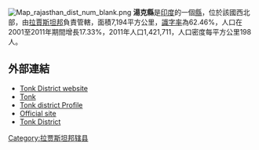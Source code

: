 [[Image:Map_rajasthan_dist_num_blank.png|thumb]]
'''湯克縣'''是[[印度|印度]]的一個[[縣|縣]]，位於該國西北部，由[[拉賈斯坦邦|拉賈斯坦邦]]負責管轄，面積7,194平方公里，[[識字率|識字率]]為62.46%，人口在2001至2011年期間增長17.33%，2011年人口1,421,711，人口密度每平方公里198人。

==外部連結==
* [https://web.archive.org/web/20150216121409/http://www.tonk.nic.in/ Tonk District website]
* [https://web.archive.org/web/20091123210219/http://rajasthanonline.in/Profile/districts/Tonk.asp Tonk]
* [https://web.archive.org/web/20090929151213/http://rajasthan.gov.in/rajgovt/Districtprofile/tonk.html Tonk district Profile]
* [https://web.archive.org/web/20090410052537/http://www.tonk.nic.in/ Official site]
* [http://www.india9.com/i9show/Tonk-District-15844.htm Tonk District] {{Wayback|url=http://www.india9.com/i9show/Tonk-District-15844.htm |date=20120925004932 }}

{{coord|26|09|48|N|75|47|13|E|region:IN-RJ_type:landmark_source:kolossus-dewiki|display=title}}

{{Rajasthan}}
{{拉贾斯坦邦行政区划小作品}}
[[Category:拉贾斯坦邦辖县|Category:拉贾斯坦邦辖县]]